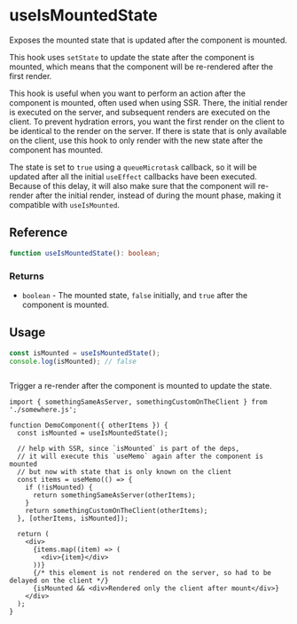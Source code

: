 
<Meta title="Lifecycle / Hooks / useIsMountedState" />

# useIsMountedState

Exposes the mounted state that is updated after the component is mounted.

This hook uses `setState` to update the state after the component is mounted, which means that the
component will be re-rendered after the first render.

This hook is useful when you want to perform an action after the component is mounted, often used
when using SSR. There, the initial render is executed on the server, and subsequent renders are
executed on the client. To prevent hydration errors, you want the first render on the client to be
identical to the render on the server. If there is state that is only available on the client, use
this hook to only render with the new state after the component has mounted.

The state is set to `true` using a `queueMicrotask` callback, so it will be updated after all the
initial `useEffect` callbacks have been executed. Because of this delay, it will also make sure that
the component will re-render after the initial render, instead of during the mount phase, making it
compatible with `useIsMounted`.

## Reference

```ts
function useIsMountedState(): boolean;
```

### Returns

- `boolean` - The mounted state, `false` initially, and `true` after the component is mounted.

## Usage

```ts
const isMounted = useIsMountedState();
console.log(isMounted); // false
```

```tsx

```

Trigger a re-render after the component is mounted to update the state.

```tsx
import { somethingSameAsServer, somethingCustomOnTheClient } from './somewhere.js';

function DemoComponent({ otherItems }) {
  const isMounted = useIsMountedState();

  // help with SSR, since `isMounted` is part of the deps,
  // it will execute this `useMemo` again after the component is mounted
  // but now with state that is only known on the client
  const items = useMemo(() => {
    if (!isMounted) {
      return somethingSameAsServer(otherItems);
    }
    return somethingCustomOnTheClient(otherItems);
  }, [otherItems, isMounted]);

  return (
    <div>
      {items.map((item) => (
        <div>{item}</div>
      ))}
      {/* this element is not rendered on the server, so had to be delayed on the client */}
      {isMounted && <div>Rendered only the client after mount</div>}
    </div>
  );
}
```
